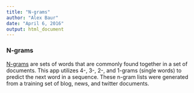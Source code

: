 ---
title: "N-grams"
author: "Alex Baur"
date: "April 6, 2016"
output: html_document
---

### N-grams

[N-grams](https://en.wikipedia.org/wiki/N-gram) are sets of words that are commonly found together in a set of documents. This app utilizes 4-, 3-, 2-, and 1-grams (single words) to predict the next word in a sequence. These n-gram lists were generated from a training set of blog, news, and twitter documents.